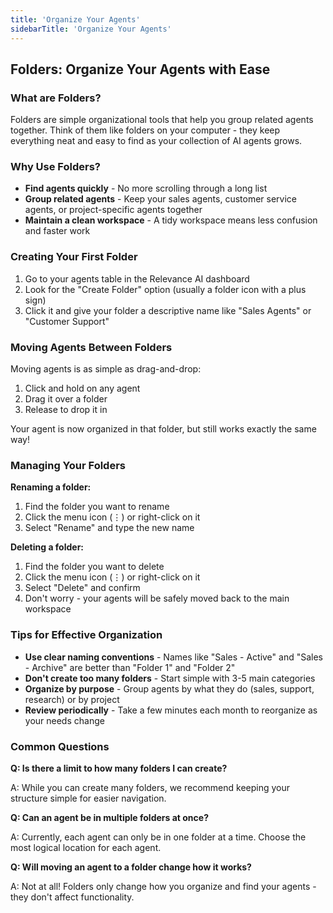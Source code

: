 ```yaml
---
title: 'Organize Your Agents'
sidebarTitle: 'Organize Your Agents'
---
```


## Folders: Organize Your Agents with Ease

### What are Folders?

Folders are simple organizational tools that help you group related agents together. Think of them like folders on your computer - they keep everything neat and easy to find as your collection of AI agents grows.

### Why Use Folders?

- **Find agents quickly** - No more scrolling through a long list
- **Group related agents** - Keep your sales agents, customer service agents, or project-specific agents together
- **Maintain a clean workspace** - A tidy workspace means less confusion and faster work

### Creating Your First Folder

1. Go to your agents table in the Relevance AI dashboard
2. Look for the "Create Folder" option (usually a folder icon with a plus sign)
3. Click it and give your folder a descriptive name like "Sales Agents" or "Customer Support"

### Moving Agents Between Folders

Moving agents is as simple as drag-and-drop:

1. Click and hold on any agent
2. Drag it over a folder
3. Release to drop it in

Your agent is now organized in that folder, but still works exactly the same way!

### Managing Your Folders

**Renaming a folder:**

1. Find the folder you want to rename
2. Click the menu icon (⋮) or right-click on it
3. Select "Rename" and type the new name

**Deleting a folder:**

1. Find the folder you want to delete
2. Click the menu icon (⋮) or right-click on it
3. Select "Delete" and confirm
4. Don't worry - your agents will be safely moved back to the main workspace

### Tips for Effective Organization

- **Use clear naming conventions** - Names like "Sales - Active" and "Sales - Archive" are better than "Folder 1" and "Folder 2"
- **Don't create too many folders** - Start simple with 3-5 main categories
- **Organize by purpose** - Group agents by what they do (sales, support, research) or by project
- **Review periodically** - Take a few minutes each month to reorganize as your needs change

### Common Questions

**Q: Is there a limit to how many folders I can create?**

A: While you can create many folders, we recommend keeping your structure simple for easier navigation.

**Q: Can an agent be in multiple folders at once?**

A: Currently, each agent can only be in one folder at a time. Choose the most logical location for each agent.

**Q: Will moving an agent to a folder change how it works?**

A: Not at all! Folders only change how you organize and find your agents - they don't affect functionality.